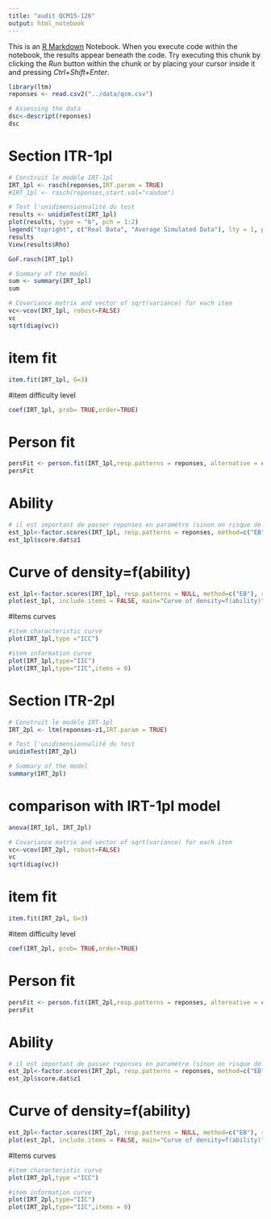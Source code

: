 ```yaml
---
title: "audit QCM15-126"
output: html_notebook
---
```


This is an [R Markdown](http://rmarkdown.rstudio.com) Notebook. When you execute code within the notebook, the results appear beneath the code. 
Try executing this chunk by clicking the *Run* button within the chunk or by placing your cursor inside it and pressing *Ctrl+Shift+Enter*. 

```r
library(ltm)
reponses <- read.csv2("../data/qcm.csv")

# Assessing the data
dsc<-descript(reponses)
dsc

```

# Section ITR-1pl
```r
# Construit le modèle IRT-1pl
IRT_1pl <- rasch(reponses,IRT.param = TRUE)
#IRT_1pl <- rasch(reponses,start.val="random")
```
```r
# Test l'unidimensionnalité du test
results <- unidimTest(IRT_1pl)
plot(results, type = "b", pch = 1:2)
legend("topright", c("Real Data", "Average Simulated Data"), lty = 1, pch = 1:2, col = 1:2, bty = "n")
results
View(results$Rho)
```

```r
GoF.rasch(IRT_1pl)
```
```r
# Summary of the model
sum <- summary(IRT_1pl)
sum
```

```r
# Covariance matrix and vector of sqrt(variance) for each item
vc<-vcov(IRT_1pl, robust=FALSE)
vc
sqrt(diag(vc))
```
# item fit
```r
item.fit(IRT_1pl, G=3)

```

#item difficulty level
```r
coef(IRT_1pl, prob= TRUE,order=TRUE)
```
# Person fit
```r
persFit <- person.fit(IRT_1pl,resp.patterns = reponses, alternative = c("greater"))
persFit
```

# Ability
```r
# il est important de passer reponses en paramètre (sinon on risque de ne pas prendre en compte toutes les données)
est_1pl<-factor.scores(IRT_1pl, resp.patterns = reponses, method=c("EB"), return.MIvalues = TRUE)
est_1pl$score.dat$z1
```

# Curve of density=f(ability)
```r
est_1pl<-factor.scores(IRT_1pl, resp.patterns = NULL, method=c("EB"), return.MIvalues = TRUE)
plot(est_1pl, include.items = FALSE, main="Curve of density=f(ability)")

```

#Items curves
```r
#item characteristic curve
plot(IRT_1pl,type ="ICC")

#item information curve
plot(IRT_1pl,type="IIC")
plot(IRT_1pl,type="IIC",items = 0)

```
# Section ITR-2pl
```r
# Construit le modèle IRT-1pl
IRT_2pl <- ltm(reponses~z1,IRT.param = TRUE)

```
```r
# Test l'unidimensionnalité du test
unidimTest(IRT_2pl)
```

```r
# Summary of the model
summary(IRT_2pl)
```
# comparison with IRT-1pl model
```r
anova(IRT_1pl, IRT_2pl)
```

```r
# Covariance matrix and vector of sqrt(variance) for each item
vc<-vcov(IRT_2pl, robust=FALSE)
vc
sqrt(diag(vc))
```
# item fit
```r
item.fit(IRT_2pl, G=3)

```

#item difficulty level
```r
coef(IRT_2pl, prob= TRUE,order=TRUE)
```
# Person fit
```r
persFit <- person.fit(IRT_2pl,resp.patterns = reponses, alternative = c("greater"))
persFit
```

# Ability
```r
# il est important de passer reponses en paramètre (sinon on risque de ne pas prendre en compte toutes les données)
est_2pl<-factor.scores(IRT_2pl, resp.patterns = reponses, method=c("EB"), return.MIvalues = TRUE)
est_2pl$score.dat$z1
```

# Curve of density=f(ability)
```r
est_2pl<-factor.scores(IRT_2pl, resp.patterns = NULL, method=c("EB"), return.MIvalues = TRUE)
plot(est_2pl, include.items = FALSE, main="Curve of density=f(ability)")

```

#Items curves
```r
#item characteristic curve
plot(IRT_2pl,type ="ICC")

#item information curve
plot(IRT_2pl,type="IIC")
plot(IRT_2pl,type="IIC",items = 0)

```
